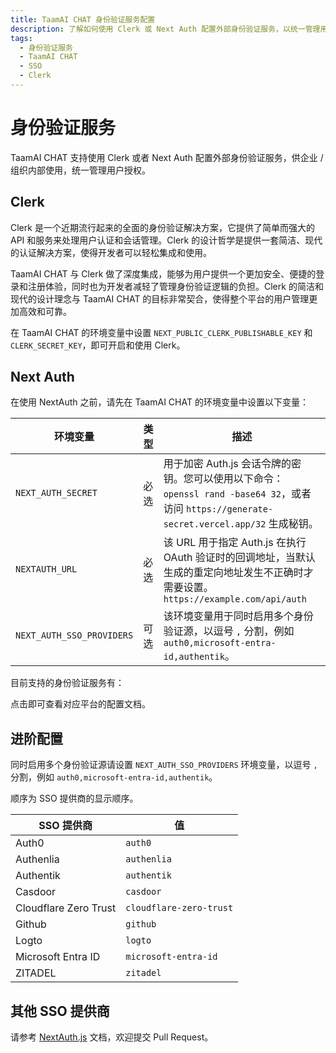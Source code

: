 ```yaml
---
title: TaamAI CHAT 身份验证服务配置
description: 了解如何使用 Clerk 或 Next Auth 配置外部身份验证服务，以统一管理用户授权。支持的身份验证服务包括 Auth0、 Azure ID 等。
tags:
  - 身份验证服务
  - TaamAI CHAT
  - SSO
  - Clerk
---
```


# 身份验证服务

TaamAI CHAT 支持使用 Clerk 或者 Next Auth 配置外部身份验证服务，供企业 / 组织内部使用，统一管理用户授权。

## Clerk

Clerk 是一个近期流行起来的全面的身份验证解决方案，它提供了简单而强大的 API 和服务来处理用户认证和会话管理。Clerk 的设计哲学是提供一套简洁、现代的认证解决方案，使得开发者可以轻松集成和使用。

TaamAI CHAT 与 Clerk 做了深度集成，能够为用户提供一个更加安全、便捷的登录和注册体验，同时也为开发者减轻了管理身份验证逻辑的负担。Clerk 的简洁和现代的设计理念与 TaamAI CHAT 的目标非常契合，使得整个平台的用户管理更加高效和可靠。

在 TaamAI CHAT 的环境变量中设置 `NEXT_PUBLIC_CLERK_PUBLISHABLE_KEY` 和 `CLERK_SECRET_KEY`，即可开启和使用 Clerk。

## Next Auth

在使用 NextAuth 之前，请先在 TaamAI CHAT 的环境变量中设置以下变量：

| 环境变量 | 类型 | 描述 |
| --- | --- | --- |
| `NEXT_AUTH_SECRET` | 必选 | 用于加密 Auth.js 会话令牌的密钥。您可以使用以下命令： `openssl rand -base64 32`，或者访问 `https://generate-secret.vercel.app/32` 生成秘钥。 |
| `NEXTAUTH_URL` | 必选 | 该 URL 用于指定 Auth.js 在执行 OAuth 验证时的回调地址，当默认生成的重定向地址发生不正确时才需要设置。`https://example.com/api/auth` |
| `NEXT_AUTH_SSO_PROVIDERS` | 可选 | 该环境变量用于同时启用多个身份验证源，以逗号 `,` 分割，例如 `auth0,microsoft-entra-id,authentik`。 |

目前支持的身份验证服务有：

<Cards>
  <Card href={'/zh/docs/self-hosting/advanced/auth/next-auth/auth0'} title={'Auth0'} />
  <Card
    href={'/zh/docs/self-hosting/advanced/auth/next-auth/microsoft-entra-id'}
    title={'Microsoft Entra ID'}
  />
  <Card href={'/zh/docs/self-hosting/advanced/auth/next-auth/authentik'} title={'Authentik'} />
  <Card href={'/zh/docs/self-hosting/advanced/auth/next-auth/github'} title={'Github'} />
  <Card href={'/zh/docs/self-hosting/advanced/auth/next-auth/zitadel'} title={'ZITADEL'} />
  <Card
    href={'/zh/docs/self-hosting/advanced/auth/next-auth/cloudflare-zero-trust'}
    title={'Cloudflare Zero Trust'}
  />
  <Card href={'/zh/docs/self-hosting/advanced/auth/next-auth/authelia'} title={'Authelia'} />
  <Card href={'/zh/docs/self-hosting/advanced/auth/next-auth/logto'} title={'Logto'} />
</Cards>

点击即可查看对应平台的配置文档。

## 进阶配置

同时启用多个身份验证源请设置 `NEXT_AUTH_SSO_PROVIDERS` 环境变量，以逗号 `,` 分割，例如 `auth0,microsoft-entra-id,authentik`。

顺序为 SSO 提供商的显示顺序。

| SSO 提供商         | 值          |
| ------------------ | ----------- |
| Auth0              | `auth0`     |
| Authenlia          | `authenlia` |
| Authentik          | `authentik` |
| Casdoor            | `casdoor`   |
| Cloudflare Zero Trust | `cloudflare-zero-trust` |
| Github             | `github`    |
| Logto              | `logto`     |
| Microsoft Entra ID | `microsoft-entra-id`  |
| ZITADEL            | `zitadel`   |

## 其他 SSO 提供商

请参考 [NextAuth.js](https://next-auth.js.org/providers) 文档，欢迎提交 Pull Request。
